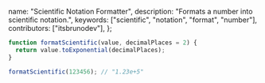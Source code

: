   name: "Scientific Notation Formatter",
  description: "Formats a number into scientific notation.",
  keywords: ["scientific", "notation", "format", "number"],
  contributors: ["itsbrunodev"],
};

```javascript
function formatScientific(value, decimalPlaces = 2) {
  return value.toExponential(decimalPlaces);
}
```

```javascript
formatScientific(123456); // "1.23e+5"
```

